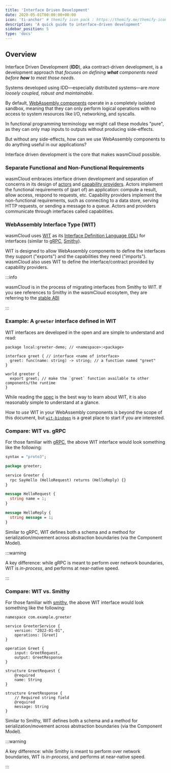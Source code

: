 ```yaml
---
title: 'Interface Driven Development'
date: 2020-05-01T00:00:00+00:00
icon: 'ti-anchor' # themify icon pack : https://themify.me/themify-icons
description: 'A quick guide to interface-driven development'
sidebar_position: 5
type: 'docs'
---
```


<head>
  <meta name="robots" content="noindex">
</head>

## Overview

Interface Driven Development (**IDD**), aka contract-driven development, is a development approach that _focuses on defining **what** components need before **how** to meet those needs_.

Systems developed using IDD—especially distributed systems—are _more loosely coupled, robust and maintainable_.

By default, [WebAssembly components](/docs/0.82/concepts/webassembly-components) operate in a completely isolated sandbox, meaning that they can only perform logical operations with no access to system resources like I/O, networking, and syscalls.

In functional programming terminology we might call these modules "pure", as they can only map inputs to outputs without producing side-effects.

But without any side-effects, how can we use WebAssembly components to do anything useful in our applications?

Interface driven development is the core that makes wasmCloud possible.

### Separate Functional and Non-Functional Requirements

wasmCloud embraces interface driven development and separation of concerns in its design of [actors](/docs/0.82/concepts/actors) and [capability providers](/docs/0.82/concepts/capabilities). Actors implement the functional requirements of (part of) an application: compute a result, allow access, respond to requests, etc. Capability providers implement the non-functional requirements, such as connecting to a data store, serving HTTP requests, or sending a message to a queue. Actors and providers communicate through interfaces called capabilities.

### WebAssembly Interface Type (WIT)

wasmCloud uses [WIT][wit-spec] as its [Interface Definition Language (IDL)][wiki-idl] for interfaces (similar to [gRPC][grpc], [Smithy][smithy]).

WIT is designed to allow WebAssembly components to define the interfaces they support ("exports") and the capabilities they need ("imports"). wasmCloud also uses WIT to define the interface/contract provided by capability providers.

:::info

wasmCloud is in the process of migrating interfaces from Smithy to WIT. If you see references to Smithy in the wasmCloud ecosytem, they are referring to the [stable ABI](/docs/0.82/hosts/abis/wasmbus/)

:::

### Example: A `greeter` interface defined in WIT

WIT interfaces are developed in the open and are simple to understand and read:

```wit
package local:greeter-demo; // <namespace>:<package>

interface greet { // interface <name of interface>
  greet: func(name: string) -> string; // a function named "greet"
}

world greeter {
  export greet; // make the `greet` function available to other components/the runtime
}
```

While reading the [spec][wit-spec] is the best way to learn about WIT, it is also reasonably simple to understand at a glance.

How to _use_ WIT in your WebAssembly components is beyond the scope of this document, but [`wit-bindgen`][wit-bindgen] is a great place to start if you are interested.

[wit-bindgen]: https://github.com/bytecodealliance/wit-bindgen

### Compare: WIT vs. gRPC

For those familiar with [gRPC][grpc], the above WIT interface would look something like the following:

```proto
syntax = "proto3";

package greeter;

service Greeter {
  rpc SayHello (HelloRequest) returns (HelloReply) {}
}

message HelloRequest {
  string name = 1;
}

message HelloReply {
  string message = 1;
}
```

Similar to gRPC, WIT defines both a schema and a method for serialization/movement across abstraction boundaries (via the Component Model).

:::warning

A key difference: while gRPC is meant to perform over network boundaries, WIT is _in-process_, and performs at near-native speed.

:::

### Compare: WIT vs. Smithy

For those familiar with [smithy][smithy], the above WIT interface would look something like the following:

```smithy
namespace com.example.greeter

service GreeterService {
    version: "2022-01-01",
    operations: [Greet]
}

operation Greet {
    input: GreetRequest,
    output: GreetResponse
}

structure GreetRequest {
    @required
    name: String
}

structure GreetResponse {
    // Required string field
    @required
    message: String
}
```

Similar to Smithy, WIT defines both a schema and a method for serialization/movement across abstraction boundaries (via the Component Model).

:::warning

A key difference: while Smithy is meant to perform over network boundaries, WIT is _in-process_, and performs at near-native speed.

:::

[wit-spec]: https://github.com/WebAssembly/component-model/blob/main/design/mvp/WIT.md
[wiki-idl]: https://en.wikipedia.org/wiki/Interface_description_language
[smithy]: https://smithy.io
[grpc]: https://grpc.io/
